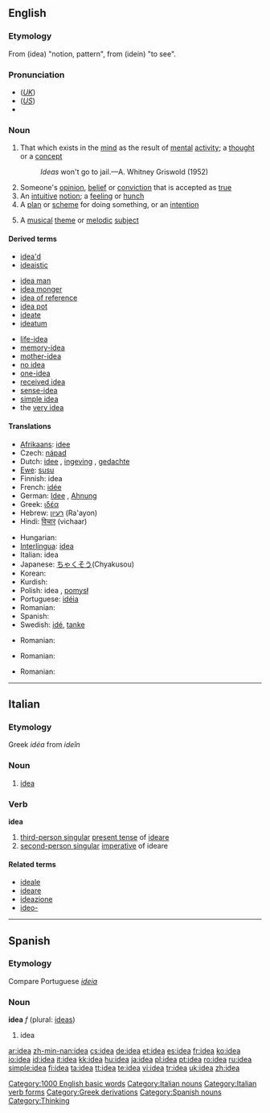 ==English==

{{rank|electronic|sea|necessary|458|idea|reached|appeared|spoke}}

===Etymology===
From {{AGr.}} '''{{polytonic|[[ἰδέα]]}}''' (idea) "notion, pattern", from '''{{polytonic|[[ἰδεῖν]]}}''' (idein) "to see".

===Pronunciation===
* (''[[Received Pronunciation|UK]]'') {{IPA|/aɪˈdɪə/}}
* (''[[General American|US]]'') {{IPA|/aɪˈdiːə/}}
* {{audio|en-us-idea.ogg|Audio (US)}}

===Noun===
{{wikipedia}}
{{en-noun}}

# That which exists in the [[mind]] as the result of [[mental]] [[activity]]; a [[thought]] or a [[concept]]
#: ''Ideas'' won't go to jail.—A. Whitney Griswold (1952)
# Someone's [[opinion]], [[belief]] or [[conviction]] that is accepted as [[true]]
# An [[intuitive]] [[notion]]; a [[feeling]] or [[hunch]]
# A [[plan]] or [[scheme]] for doing something, or an [[intention]]
# {{music}} A [[musical]] [[theme]] or [[melodic]] [[subject]]

{{rfc|This section includes terms derived from terms in this list (eg, "ideally" from "ideal") which should be moved out of this table; further, not all terms are derived from "idea": those beginning "ideo-" are certainly not}}

====Derived terms====
{{top3}}
* [[idea'd]]
* [[ideaistic]]
{{mid3}}
* [[idea man]]
* [[idea monger]]
* [[idea of reference]]
* [[idea pot]]
* [[ideate]]
* [[ideatum]]
{{mid3}}
* [[life-idea]]
* [[memory-idea]]
* [[mother-idea]]
* [[no idea]]
* [[one-idea]]
* [[received idea]]
* [[sense-idea]]
* [[simple idea]]
* the [[very idea]]
{{bottom}}

====Translations====
{{trans-top|that which comes to mind}}
* [[Afrikaans]]: [[idee]]
* Czech: [[nápad]] {{m}}
* Dutch: [[idee]] {{n}}, [[ingeving]] {{f}}, [[gedachte]] {{f}}
* [[Ewe]]: [[susu]] {{n}}
* Finnish: idea
* French: [[idée]] {{f}}
* German: [[Idee]] {{f}}, [[Ahnung]] {{f}}
* Greek: [[ιδέα]] {{f}}
* Hebrew: [[רעיון]] (Ra'ayon) {{m}}
* Hindi: [[विचार]] (vichaar)
{{trans-mid}}
* Hungarian: {{t|hu|ötlet}}
* [[Interlingua]]: [[idea#Interlingua|idea]]
* Italian: idea {{f}}
* Japanese: [[ちゃくそう]](Chyakusou)
* Korean: {{ko-inline|생각|saenggak}}
* Kurdish: {{KUchar|[[بیروڕا]]}}
* Polish: idea {{f}}, [[pomysł]] {{m}}
* Portuguese: [[idéia]] {{f}}
* Romanian: {{t+|ro|idee}} {{f}}
* Spanish: {{t+|es|idea}} {{f}}
* Swedish: [[idé]], [[tanke]]
{{trans-bottom}}

{{trans-top|Opinion}}
{{trans-mid}}
* Romanian: {{t|ro|părere}} {{f}}
{{trans-bottom}}

{{trans-top|Hunch}}
{{trans-mid}}
* Romanian: {{t|ro|bănuială}} {{f}}
{{trans-bottom}}

{{trans-top|Plan}}
{{trans-mid}}
* Romanian: {{t+|ro|idee}} {{f}}
{{trans-bottom}}
{{trans-top|Musical theme}}
{{trans-mid}}
{{trans-bottom}}

[[Category:1000 English basic words]]

----

==Italian==

===Etymology===
Greek ''idéa'' from ''ideîn''

===Noun===
{{it-noun|ide|f|a|e}}

# [[idea#English|idea]]

===Verb===
'''idea'''

# [[third-person singular]] [[present tense]] of [[ideare]]
# [[second-person singular]] [[imperative]] of ideare

====Related terms====
* [[ideale]]
* [[ideare]]
* [[ideazione]]
* [[ideo-]]

[[Category:Italian nouns]]
[[Category:Italian verb forms]]

----

==Spanish==

===Etymology===
Compare Portuguese ''[[ideia]]''

===Noun===
'''idea''' ''f'' (plural: [[ideas]])

# idea

[[Category:Greek derivations]]
[[Category:Spanish nouns]]
[[Category:Thinking]]

[[ar:idea]]
[[zh-min-nan:idea]]
[[cs:idea]]
[[de:idea]]
[[et:idea]]
[[es:idea]]
[[fr:idea]]
[[ko:idea]]
[[io:idea]]
[[id:idea]]
[[it:idea]]
[[kk:idea]]
[[hu:idea]]
[[ja:idea]]
[[pl:idea]]
[[pt:idea]]
[[ro:idea]]
[[ru:idea]]
[[simple:idea]]
[[fi:idea]]
[[ta:idea]]
[[tt:idea]]
[[te:idea]]
[[vi:idea]]
[[tr:idea]]
[[uk:idea]]
[[zh:idea]]